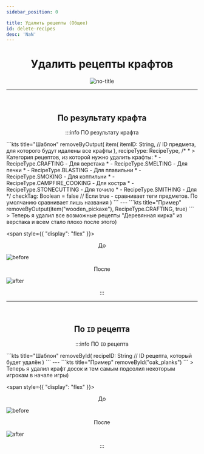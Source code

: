 ```yaml
---
sidebar_position: 0

title: Удалить рецепты (Общее)
id: delete-recipes
desc: 'NaN'
---
```


<div align="center" id="dont-copy">

# Удалить рецепты крафтов

![no-title](@site/static/img/doc/titles/NO_TITLE.webp)

---

<br />

## По результату крафта
:::info ПО результату крафта
<div align="left">
```kts title="Шаблон"
removeByOutput(
  item(
    itemID: String, // ID предмета, для которого будут идалены все крафты
  ),
  recipeType: RecipeType,
  /*
   * > Категория рецептов, из которой нужно удалить крафты:
   * - RecipeType.CRAFTING - Для верстака
   * - RecipeType.SMELTING - Для печки
   * - RecipeType.BLASTING - Для плавильни
   * - RecipeType.SMOKING - Для коптильни
   * - RecipeType.CAMPFIRE_COOKING - Для костра
   * - RecipeType.STONECUTTING - Для точило
   * - RecipeType.SMITHING - Для <unk>
  */
  checkTag: Boolean = false // Если true - сравнивает теги предметов. По умолчанию сравнивает лишь названия
)
```
---
```kts title="Пример"
removeByOutput(item("wooden_pickaxe"), RecipeType.CRAFTING, true)
```
> Теперь я удалил все возможные рецепты "Деревянная кирка" из верстака и всем стало плохо после этого)

<span style={{ "display": "flex" }}>
<div style={{ "align-items": "flex-start", "margin-right": "8px" }}>
<div align="center" style={{ "font-size": "24px", "font-weight": "700" }}>До</div>

![before](@site/static/img/doc/content/recipes/removeRecipeByOutput_before.png)

</div>
<div style={{ "align-items": "flex-end", "margin-left": "8px" }}>
<div align="center" style={{ "font-size": "24px", "font-weight": "700" }}>После</div>

![after](@site/static/img/doc/content/recipes/removeRecipeByOutput_after.png)

</div>
</span>

</div>
:::

<br />

---

<br />

## По `ID` рецепта
:::info ПО `ID` рецепта
<div align="left">
```kts title="Шаблон"
removeById(
  recipeID: String // ID рецепта, который будет удалён
  )
```
---
```kts title="Пример"
removeById("oak_planks")
```
> Теперь я удалил крафт досок и тем самым подсолил некоторым игрокам в начале игры)

<span style={{ "display": "flex" }}>
<div style={{ "align-items": "flex-start", "margin-right": "8px" }}>
<div align="center" style={{ "font-size": "24px", "font-weight": "700" }}>До</div>

![before](@site/static/img/doc/content/recipes/removeRecipeById_before.png)

</div>
<div style={{ "align-items": "flex-end", "margin-left": "8px" }}>
<div align="center" style={{ "font-size": "24px", "font-weight": "700" }}>После</div>

![after](@site/static/img/doc/content/recipes/removeRecipeById_after.png)

</div>
</span>

</div>
:::

</div>
